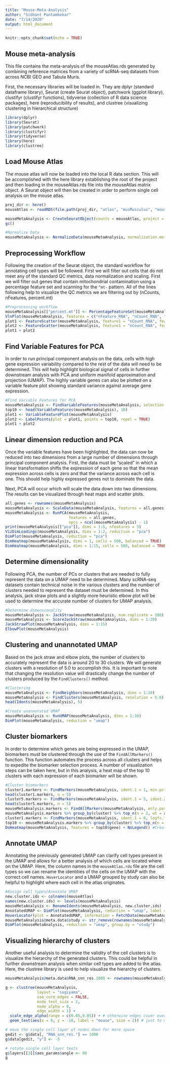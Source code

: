 ```yaml
---
title: "Mouse-Meta-Analysis"
author: "Sidhant Puntambekar"
date: "7/14/2020"
output: html_document
---
```


```r
knitr::opts_chunk$set(echo = TRUE)
```

## Mouse meta-analysis

This file contains the meta-analysis of the mouseAtlas.rds generated by combining reference matrices from a variety of scRNA-seq datasets from across NCBI GEO and Tabula Muris. 

First, the necessary libraries will be loaded in. They are dplyr (standard dataframe library), Seurat (create Seurat object), patchwork (ggplot library), clustifyr (clustifyr functions), tidyverse (collection of R data science packages), here (reproducibility of results), and clustree (visualizing clustering in hierarchical structure)

```r
library(dplyr)
library(Seurat)
library(patchwork)
library(clustifyr)
library(tidyverse)
library(here)
library(clustree)
```

## Load Mouse Atlas

The mouse atlas will now be loaded into the local R data section. This will be accomplished with the here library establishing the root of the project and then loading in the mouseAtlas.rds file into the mouseAtlas matrix object. A Seurat object will then be created in order to perform single cell analysis on the mouse atlas. 

```r
proj_dir <- here()
mouseAtlas <- readRDS(file.path(proj_dir, "atlas", "musMusculus", "mouseAtlas.rds"))

mouseMetaAnalysis <- CreateSeuratObject(counts = mouseAtlas, project = "Mouse-Meta-Analysis", min.cells = 0, min.features = 0)
gc()

#Normalize Data
mouseMetaAnalysis <- NormalizeData(mouseMetaAnalysis, normalization.method = "LogNormalize", scale.factor = 10000)
```

## Preprocessing Workflow

Following the creation of the Seurat object, the standard workflow for annotating cell types will be followed. First we will filter out cells that do not meet any of the standard QC metrics, data normalization and scaling. First we will filter out genes that contain mitochondrial contamination using a percentage feature set and scanning for the ```^mt-``` pattern. All of the lines following help to visualize the QC metrics we are filtering out by (nCounts, nFeatures, percent.mt)

```r
#Preprocessing workflow
mouseMetaAnalysis[["percent.mt"]] <- PercentageFeatureSet(mouseMetaAnalysis, pattern = "^mt-")
VlnPlot(mouseMetaAnalysis, features = c("nFeature_RNA", "nCount_RNA", "percent.mt"), ncol = 3)
plot1 <- FeatureScatter(mouseMetaAnalysis, feature1 = "nCount_RNA", feature2 = "percent.mt")
plot2 <- FeatureScatter(mouseMetaAnalysis, feature1 = "nCount_RNA", feature2 = "nFeature_RNA")
plot1 + plot2
```

## Find Variable Features for PCA

In order to run principal component analysis on the data, cells with high gene expression variability compared to the rest of the data will need to be determined. This will help highlight biological signal of cells in further downstream analysis with PCA and uniform manifold approximation and projection (UMAP). The highly variable genes can also be plotted on a variable feature plot showing standard variance against average gene expression.  

```r
#Find Variable Features for PCA
mouseMetaAnalysis <- FindVariableFeatures(mouseMetaAnalysis, selection.method = "mean.var.plot", nfeatures = 2000)
top10 <- head(VariableFeatures(mouseMetaAnalysis), 10)
plot1 <- VariableFeaturePlot(mouseMetaAnalysis)
plot2 <- LabelPoints(plot = plot1, points = top10, repel = TRUE)
plot1 + plot2
```


## Linear dimension reduction and PCA

Once the variable features have been highlighted, the data can now be reduced into two dimensions from a large number of dimensions through principal component analysis. First, the data must be "scaled" in which a linear transformation shifts the expression of each gene so that the mean expression across cells is zero and that the variance across each cell is one. This should help highly expressed genes not to dominate the data. 

Next, PCA will occur which will scale the data down into two dimensions. The results can be visualized through heat maps and scatter plots. 

```r
all.genes <- rownames(mouseMetaAnalysis)
mouseMetaAnalysis <- ScaleData(mouseMetaAnalysis, features = all.genes)
mouseMetaAnalysis <- RunPCA(mouseMetaAnalysis,
                            features = all.genes,
                            npcs = ncol(mouseMetaAnalysis) - 1)
print(mouseMetaAnalysis[["pca"]], dims = 1:5, nfeatures = 5)
VizDimLoadings(mouseMetaAnalysis, dims = 1:2, reduction = "pca")
DimPlot(mouseMetaAnalysis, reduction = "pca")
DimHeatmap(mouseMetaAnalysis, dims = 1, cells = 500, balanced = TRUE)
DimHeatmap(mouseMetaAnalysis, dims = 1:15, cells = 500, balanced = TRUE)
```

## Determine dimensionality

Following PCA, the number of PCs or clusters that are needed to fully represent the data on a UMAP need to be determined. Many scRNA-seq datasets contain technical noise in the various clusters and the number of clusters needed to represent the dataset must be determined. In this analysis, jack straw plots and a slightly more heuristic elbow plot will be used to determine the accurate number of clusters for UMAP analysis. 

```r
#Determine dimensionality
mouseMetaAnalysis <- JackStraw(mouseMetaAnalysis, num.replicate = 100)
mouseMetaAnalysis <- ScoreJackStraw(mouseMetaAnalysis, dims = 1:20)
JackStrawPlot(mouseMetaAnalysis, dims = 1:15)
ElbowPlot(mouseMetaAnalysis)
```

## Clustering and unannotated UMAP

Based on the jack straw and elbow plots, the number of clusters to accurately represent the data is around 20 to 30 clusters. We will generate clusters with a resolution of 5.0 to accomplish this. It is important to note that changing the resolution value will drastically change the number of clusters produced by the ```FindClusters()``` method. 

```r
#Clustering
mouseMetaAnalysis <- FindNeighbors(mouseMetaAnalysis, dims = 1:10)
mouseMetaAnalysis <- FindClusters(mouseMetaAnalysis, resolution = 5.0)
head(Idents(mouseMetaAnalysis), 5)

#Create unannotated UMAP
mouseMetaAnalysis <- RunUMAP(mouseMetaAnalysis, dims = 1:10)
DimPlot(mouseMetaAnalysis, reduction = "umap")
```

## Cluster biomarkers

In order to determine which genes are being expressed in the UMAP, biomarkers must be clustered through the use of the ```FindAllMarkers()``` function. This function automates the process across all clusters and helps to expedite the biomarker selection process. A number of visualization steps can be taken here, but in this analysis, a heat map of the top 10 clusters with each expression of each biomarker will be shown. 

```r
#Cluster biomarkers
cluster1.markers <- FindMarkers(mouseMetaAnalysis, ident.1 = 1, min.pct = 0.25)
head(cluster1.markers, n = 5)
cluster5.markers <- FindMarkers(mouseMetaAnalysis, ident.1 = 5, ident.2 = c(0,3), min.pct = 0.25)
head(cluster5.markers, n = 5)
mouseMetaAnalysis.markers <- FindAllMarkers(mouseMetaAnalysis, only.pos = TRUE, min.pct = 0.1, logfc.threshold = 0.25)
mouseMetaAnalysis.markers %>% group_by(cluster) %>% top_n(n = 2, wt = avg_logFC)
cluster1.markers <- FindMarkers(mouseMetaAnalysis, ident.1 = 0, logfc.threshold = 0.25, test.use = "roc", only.pos = TRUE)
top10 <- mouseMetaAnalysis.markers %>% group_by(cluster) %>% top_n(n = 10, wt = avg_logFC) #Create top 10 markers for each cluster
DoHeatmap(mouseMetaAnalysis, features = top10$gene) + NoLegend() #Create heat map of biomarkers for all top 17 clusters
```

## Annotate UMAP

Annotating the previously generated UMAP can clarify cell types present in the UMAP and allows for a better analysis of which cells are located where on the UMAP. Here, the column names in the ```mouseAtlas.rds``` file are the cell types so we can rename the identities of the cells on the UMAP with the correct cell names. ```HoverLocator``` and a UMAP grouped by study can also be helpful to highlight where each cell in the atlas originates. 

```r
#Assign cell types/Annotate UMAP
new.cluster.ids <- colnames(mouseAtlas)
names(new.cluster.ids) <- levels(mouseMetaAnalysis)
mouseMetaAnalysis <- RenameIdents(mouseMetaAnalysis, new.cluster.ids)
AnnotatedUMAP <- DimPlot(mouseMetaAnalysis, reduction = "umap", label = TRUE, pt.size = 0.5) 
HoverLocator(plot = AnnotatedUMAP, information = FetchData(mouseMetaAnalysis, vars = c("seurat_clusters")))
mouseMetaAnalysis@meta.data$study <- str_remove(rownames(mouseMetaAnalysis@meta.data), ".+\\(") %>% str_remove("\\)")
DimPlot(mouseMetaAnalysis, reduction = "umap", group.by = "study")
```

## Visualizing hierarchy of clusters

Another useful analysis to determine the validity of the cell clusters is to visualize the hierarchy of the generated clusters. This could be helpful in further downstream analysis when similar cell types are added to the atlas. Here, the clustree library is used to help visualize the hierarchy of clusters.

```r
mouseMetaAnalysis@meta.data$RNA_snn_res.1000 <- rownames(mouseMetaAnalysis@meta.data)

g <- clustree(mouseMetaAnalysis, 
              layout = "sugiyama",
              use_core_edges = FALSE,
              node_text_size = 2,
              node_alpha = 0,
              edge_width = 1) + 
  scale_edge_alpha(range = c(0.05,0.05)) + # otherwise edges cover everything up
  geom_text(aes(x = 0, y = -10, label = "mouse", size = 2)) # just to make some room so labels aren't cut off

# move the single cell layer of nodes down for more space
gedit <- g$data[, "RNA_snn_res."] == 1000
g$data[gedit, "y"] <- -5

# rotate single cell layer texts
g$layers[[3]]$aes_params$angle <- 90
g
```